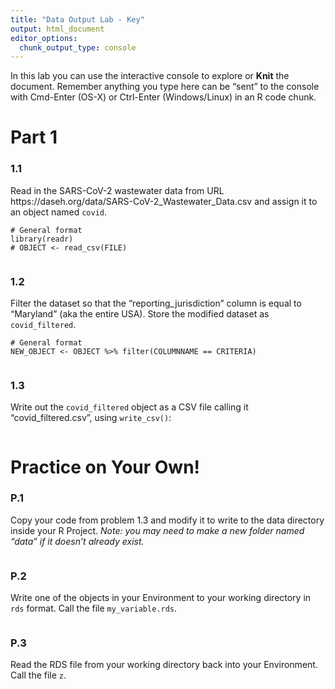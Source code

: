 ```yaml
---
title: "Data Output Lab - Key"
output: html_document
editor_options: 
  chunk_output_type: console
---
```


In this lab you can use the interactive console to explore or **Knit** the document. 
Remember anything you type here can be "sent" to the console with Cmd-Enter (OS-X) or Ctrl-Enter (Windows/Linux) in an R code chunk.


# Part 1

### 1.1

Read in the SARS-CoV-2 wastewater data from URL 
https://daseh.org/data/SARS-CoV-2_Wastewater_Data.csv
and assign it to an object named `covid`. 

```
# General format
library(readr)
# OBJECT <- read_csv(FILE)
```

```r


```

### 1.2

Filter the dataset so that the "reporting_jurisdiction" column is equal to "Maryland" (aka the entire USA). Store the modified dataset as `covid_filtered`.

```
# General format
NEW_OBJECT <- OBJECT %>% filter(COLUMNNAME == CRITERIA)
```

```r

```

### 1.3

Write out the `covid_filtered` object as a CSV file calling it "covid_filtered.csv", using `write_csv()`:

```r

```


# Practice on Your Own!

### P.1

Copy your code from problem 1.3 and modify it to write to the data directory inside your R Project. *Note: you may need to make a new folder named "data" if it doesn't already exist.*

```r

```

### P.2

Write one of the objects in your Environment to your working directory in `rds` format. Call the file `my_variable.rds`.

```r

```

### P.3

Read the RDS file from your working directory back into your Environment. Call the file `z`.

```r

```
